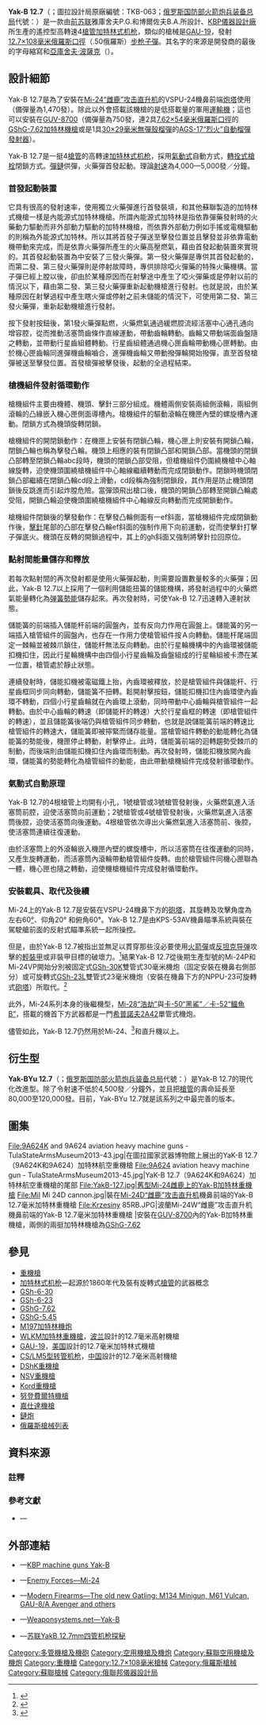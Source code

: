 {{noteTA
|G1=軍事
|G2=長度單位
|G3=Firearms
}}
{{Infobox Weapon
|name= {{Lang|en|Yak-B 12.7}}<br />{{Lang|ru|ЯкБ-12,7}}
|image= [[File:Letecké_muzeum_Kbely_(15).jpg|300px]]<br />[[File:9A624_aviation_heavy_machine_gun_-_TulaStateArmsMuseum2013-44.jpg|300px]]
|image_size= 
|caption= 在[[布拉格航空博物館|布拉格航空博物館]]展出的Yak-B 12.7毫米加特林重機槍
|origin= {{flag|Soviet Union}}
|type= [[加特林机枪|加特林式]][[机枪|机枪]]
<!-- Type selection -->
|is_ranged= yes
|is_bladed= 
|is_explosive= 
|is_artillery= 
|is_vehicle= 
|is_missile= 
|is_UK= 
<!-- Service history -->
|service= 
|used_by= <div class="NavFrame collapsed" style="color: black; background-color: #FFFFFF; margin: 0 auto; padding: 0 10px; text-align: left;"><div class="NavHead" style="background-color: #FFFFFF; margin: 0 auto; padding: 0 10px; font-weight:normal;"></div><div class="NavContent" style="background-color: #FFFFFF; margin: 0 auto; padding: 0 10px;">
* [[苏联|苏联]]
* [[华沙条约组织|华沙条约组织]]
</div>
</div>
|wars= 
<!-- Production history -->
|designer= <div class="NavFrame collapsed" style="color: black; background-color: #FFFFFF; margin: 0 auto; padding: 0 10px; text-align: left;"><div class="NavHead" style="background-color: #FFFFFF; margin: 0 auto; padding: 0 10px; font-weight:normal;">[[俄联邦仪器设计局|KBP儀器設計廠]]</div><div class="NavContent" style="background-color: #FFFFFF; margin: 0 auto; padding: 0 10px;">
* 雅庫舍夫P.G.
* 博爾佐夫B.A.
</div>
</div>
|design_date= 1968年
|manufacturer= KBP儀器設計廠
|unit_cost= 
|production_date= 1977年—
|number= 
|variants= YakBYu-12.7
<!-- General specifications -->
|spec_label= 
|weight= <div class="NavFrame collapsed" style="color: black; background-color: #FFFFFF; margin: 0 auto; padding: 0 10px; text-align: left;"><div class="NavHead" style="background-color: #FFFFFF; margin: 0 auto; padding: 0 10px; font-weight:normal;"></div><div class="NavContent" style="background-color: #FFFFFF; margin: 0 auto; padding: 0 10px;">
* 空槍：
** Yak-B 12.7：45[[千克|千克]]（99.21[[磅|磅]]）
** Yak-B Yu-12.7：60公斤（99.21磅）
* [[彈藥|彈藥]]：0.13公斤（0.29磅）
* [[子彈|子彈]]：0.048公斤（0.11磅）
</div>
</div>
|length= 1,345[[毫米|毫米]]（52.95[[英寸|英寸]]）
|part_length= 970毫米（38.19英吋）
|width= 
|height= 
|diameter= 
|crew= 
<!-- Ranged weapon specifications --> 
|cartridge= [[12.7×108mm|12.7×108毫米俄羅斯口徑]]（.50俄羅斯）
|caliber= 12.7毫米（.50英吋）
|barrels= 4管，標準[[膛線|膛線]]纏距為1：15，膛線8條，右旋
|action= <div class="NavFrame collapsed" style="color: black; background-color: #FFFFFF; margin: 0 auto; padding: 0 10px; text-align: left;"><div class="NavHead" style="background-color: #FFFFFF; margin: 0 auto; padding: 0 10px; font-weight:normal;"></div><div class="NavContent" style="background-color: #FFFFFF; margin: 0 auto; padding: 0 10px;">
* [[氣動式_(槍械)|氣動式]]
* [[轉拴式槍栓|轉拴式槍栓]]
</div>
</div>
|mode= [[自動火器|全自動]] 
|rate= <div class="NavFrame collapsed" style="color: black; background-color: #FFFFFF; margin: 0 auto; padding: 0 10px; text-align: left;"><div class="NavHead" style="background-color: #FFFFFF; margin: 0 auto; padding: 0 10px; font-weight:normal;"></div><div class="NavContent" style="background-color: #FFFFFF; margin: 0 auto; padding: 0 10px;">
* Yak-B 12.7：4,000—5,000發／分鐘
* Yak-B Yu-12.7：4,500—5,000發／分鐘
</div>
</div>
|velocity= 810[[米每秒|米／秒]]（2,657.54[[英尺每秒|英尺／秒]]）
|range= 1,500—1,800[[米_(单位)|公尺]]（1,640.42—1,968.5[[码|码]]，4,921.26—5,905.51[[英尺|英尺]]，0.93—1.12[[英里|英里]]）
|max_range= 
|feed= <div class="NavFrame collapsed" style="color: black; background-color: #FFFFFF; margin: 0 auto; padding: 0 10px; text-align: left;"><div class="NavHead" style="background-color: #FFFFFF; margin: 0 auto; padding: 0 10px; font-weight:normal;"></div><div class="NavContent" style="background-color: #FFFFFF; margin: 0 auto; padding: 0 10px;">
* Yak-B 12.7：750、1,470發[[彈鏈|彈鏈]]
* Yak-B Yu-12.7：8,000、1,2000發彈鏈
</div>
</div>
|sights= 根據載具類型而不同，沒有固定的瞄準具
<!-- 火炮規格 -->
|breech= 
|recoil= 
|carriage= 
|elevation= 
|traverse= 
<!-- 刃器規格 --> 
|blade_type= 
|hilt_type= 
|sheath_type= 
|head_type= 
|haft_type= 
<!-- 爆炸物內填炸藥規格 --> 
|filling= 
|filling_weight= 
|detonation= 
|yield= 
<!-- 車輛/飛彈規格 -->
|armour= 
|primary_armament= 
|secondary_arament= 
|engine= 
|engine_power= 
|transmission= 
|payload_capacity= 
|fuel_capacity= 
|pw_ratio= 
|suspension= 
|clearance= 
|vehicle_range= 
|speed= 
|guidance= 
|steering= 
<!-- Missiles only -->
|wingspan= 
|propellant= 
|ceiling= 
|altitude= 
|depth= 
|boost= 
|accuracy= 
|launch_platform= 
|transport= 
}}

'''Yak-B 12.7'''（{{Lang-ru|'''ЯкБ-12,7'''}}；圖拉設計局原廠編號：TKB-063；[[俄罗斯国防部火箭炮兵装备总局|俄罗斯国防部火箭炮兵装备总局]]代號：{{Lang|ru|'''9-А-624'''}}）是一款由[[苏联|前苏联]]雅庫舍夫P.G.和博爾佐夫B.A.所設計、[[俄联邦仪器设计局|KBP儀器設計廠]]所生產的遙控型高轉速4[[槍管|槍管]][[加特林机枪|加特林式]][[机枪|机枪]]，類似的槍械是[[GAU-19加特林重機槍|GAU-19]]，發射[[12.7×108mm|12.7×108毫米俄羅斯]][[口徑|口徑]]（.50俄羅斯）[[步枪|步枪]][[子彈|子彈]]。其名字的來源是開發商的最後的字母縮寫和[[亞庫舍夫·波薩克|亞庫舍夫·波薩克]]（{{Lang-ru|Якушев-Борзов}}）。

== 設計細節 ==
Yak-B 12.7是為了安裝在[[Mi-24雌鹿直升機|Mi-24“雌鹿”]][[攻击直升机|攻击直升机]]的VSPU-24機鼻前端[[炮塔|炮塔]]使用（備彈量為1,470發）。除此以外會搭載該機槍的是低搭載量的軍用[[運輸機|運輸機]]；這也可以安裝在[[GUV-8700|GUV-8700]]{{Link-en|機槍筴艙|Gun pod}}（備彈量為750發，連2具[[7.62×54R子彈|7.62×54毫米俄羅斯]][[口徑|口徑]]的[[GShG-7.62加特林機槍|GShG-7.62]][[加特林機槍|加特林機槍]]或是1具[[30×29mm|30×29毫米無彈殼榴彈]]的[[AGS-17烈火自動榴彈發射器|AGS-17“烈火”]][[榴彈發射器|自動榴彈發射器]]）。

Yak-B 12.7是一挺4[[槍管|槍管]]的高轉速[[加特林机枪|加特林式]][[机枪|机枪]]，採用[[氣動式_(槍械)|氣動式]]自動方式，[[轉拴式槍栓|轉拴式槍栓]]閉鎖方式。[[彈鏈|彈鏈]]供彈，火藥彈首發起動。理論[[射速|射速]]為4,000—5,000發／分鐘。

=== 首發起動裝置 ===
它具有很高的發射速率，使用獨立火藥彈進行首發裝填，和其他蘇聯製造的加特林式機槍一樣是內能源式加特林機槍。所謂內能源式加特林是指依靠彈藥發射時的火藥動力驅動而非外部動力驅動的加特林機槍，而依靠外部動力例如手搖或電機驅動的則稱為外能源式加特林。所以其將首發子彈送至擊發位置並且擊發並非依靠電動機帶動來完成，而是依靠火藥彈所產生的火藥高壓燃氣，藉由首發起動裝置來實現的。其首發起動裝置為中安裝了三發火藥彈。第一發火藥彈是專供其首發起動的，而第二發、第三發火藥彈則是停射故障時，專供排除啞火彈藥的特殊火藥機構。當子彈已經上膛以後，卻由於某種原因而在射擊途中產生了啞火彈藥或是停射以前的情況以下，藉由第二發、第三發火藥彈重新起動機槍進行發射。也就是說，由於某種原因在射擊過程中產生瞎火彈或停射之前未儲能的情況下，可使用第二發、第三發火藥彈，重新起動機槍進行發射。

按下發射按鈕後，第1發火藥彈點燃，火藥燃氣通過緩燃腔流經活塞中心通孔通向增容腔，從而推動活塞筒齒條作直線運動，帶動齒輪轉動。齒輪又帶動端面齒盤隨之轉動，並帶動行星齒組體轉動。行星齒組體通過機心匣齒輪帶動機心匣轉動。由於機心匣齒輪同進彈機齒輪嚙合，進彈機齒輪又帶動撥彈輪開始撥彈，直至首發槍彈被送至擊發位置。首發槍彈被擊發後，起動的全過程結束。

=== 槍機組件發射循環動作 ===
槍機組件主要由機體、機頭、擊針三部分組成。機體兩側安裝兩組側滾輪，兩組側滾輪的凸緣嵌入機心匣側面導槽內。槍機組件的驅動滾輪在機匣內壁的螺旋槽內運動。閉鎖方式為機頭旋轉閉鎖。

槍機組件的開閉鎖動作：在機匣上安裝有閉鎖凸輪，機心匣上則安裝有開鎖凸輪，閉鎖凸輪也稱為擊發凸輪。機頭上相應的裝有閉鎖凸部和開鎖凸部。當機頭的閉鎖凸部轉至閉鎖凸輪abc段時，機頭的閉鎖凸部受阻，但槍機組件仍圍繞機槍中心軸線旋轉，迫使機頭圍繞槍機組件中心軸線繼續轉動而完成閉鎖動作。閉鎖時機頭閉鎖凸部繼續在閉鎖凸輪cd段上滑動，cd段稱為強制閉鎖段，其作用是防止機頭閉鎖後反跳進而引起炸膛危險。當彈頭飛出槍口後，機頭的開鎖凸部轉至開鎖凸輪處受阻，開鎖凸輪迫使機頭圍繞槍機組件中心軸線反向轉動而完成開鎖動作。

槍機組件閉鎖後的擊發動作：在擊發凸輪側面有一ef斜面，當槍機組件完成閉鎖動作後，[[撞針|擊針]]尾部的凸部在擊發凸輪ef斜面的強制作用下向前運動，從而使擊針打擊子彈底火。機頭在反轉的開鎖過程中，其上的gh斜面又強制將擊針拉回原位。

=== 點射間能量儲存和釋放 ===
若每次點射間的再次發射都是使用火藥彈起動，則需要設置數量較多的火藥彈；因此，Yak-B 12.7以上採用了一個利用儲能扭簧的儲能機構，將發射過程中的火藥燃氣能量轉化為[[弹簧|弹簧]][[勢能|勢能]]儲存起來。再次發射時，可使Yak-B 12.7迅速轉入連射狀態。

儲能簧的前端插入儲能杆前端的圓盤內，並有反向力作用在圓盤上。儲能簧的另一端插入槍管組件的圓盤內，也存在一作用力使槍管組件按Ａ向轉動。儲能杆尾端固定一棘輪並被棘爪鎖住，儲能杆無法反向轉動。由於行星輪機構中的內齒環被儲能扣機扣住，因此行星輪機構中由四個小行星齒輪及齒盤組成的行星輪組被卡滯在某一位置，槍管處於靜止狀態。

連續發射時，儲能扣機被電磁鐵上抬，內齒環被釋放，於是槍管組件與儲能杆、行星齒框同步同向轉動，儲能簧不扭轉。鬆開射擊按鈕，儲能扣機扣住內齒環使內齒環不轉動，四個小行星齒輪就在內齒環上滾動，同時帶動中心齒輪與槍管組件一起轉動。由於中心齒輪的轉速（即儲能杆的轉速）大於行星齒框的轉速（即槍管組件的轉速），並且儲能簧後端仍與槍管組件同步轉動，也就是說儲能簧前端的轉速比槍管組件的轉速大，儲能簧即被擰緊而儲存能量。當槍管組件轉動的動能轉化為儲能簧的勢能後，機匣停止轉動，射擊停止。此時，儲能簧前端的迴轉趨勢受棘爪的制動，而後端則由儲能扣機扣住內齒環而制動。再次發射時，儲能扣機放開內齒環，儲能簧的勢能轉化為槍管組件的動能，由此帶動槍機組件完成發射循環動作。

=== 氣動式自動原理 ===
Yak-B 12.7的4根槍管上均開有小孔，1號槍管或3號槍管發射後，火藥燃氣進入活塞筒前腔，迫使活塞筒向前運動；2號槍管或4號槍管發射後，火藥燃氣進入活塞筒後腔，迫使活塞筒向後運動。4根槍管依次導出火藥燃氣進入活塞筒前、後腔，使活塞筒連續往復運動。

由於活塞筒上的外滾輪嵌入機匣內壁的螺旋槽中，所以活塞筒在往復運動的同時，又產生旋轉運動，而活塞筒內滾輪帶動槍管組件旋轉。由於槍管組件同機心匣聯為一體，機心匣也隨之轉動，迫使機槍機組件完成發射循環動作。

=== 安裝載具、取代及後續 ===
Mi-24上的Yak-B 12.7是安裝在VSPU-24機鼻下方的[[砲塔|砲塔]]，其旋轉及攻擊角度為左右60[[度_(角)|°]]、仰角20° 和俯角60°。Yak-B 12.7是由KPS-53AV機鼻瞄準系統與裝在駕駛艙前面的反射式瞄準系統一起所操控。

但是，由於Yak-B 12.7被指出並無足以貫穿那些沒必要使用[[火箭炮|火箭彈]]或[[反坦克导弹|反坦克导弹]]攻擊的[[輕裝甲|輕裝甲]]或非裝甲目標的破壞力。<ref>{{cite web |url=http://www.faqs.org/docs/air/avhind1.html#m3 |title=[1.0] Hind Variants / Soviet Service |publisher=Faqs.org |date= |accessdate=2018-04-22 |archive-date=2020-06-06 |archive-url=https://web.archive.org/web/20200606071942/http://www.faqs.org/docs/air/avhind1.html#m3 |dead-url=no }}</ref>結果Yak-B 12.7從後期生產型號的Mi-24P和Mi-24VP開始分別被固定式[[GSh-30-2機炮|GSh-30K]]雙管式30毫米機炮（固定安裝在機鼻右側部分）或可旋轉式[[GSh-23機炮|GSh-23L]]雙管式23毫米機炮（安裝在機鼻下方的NPPU-23可旋轉式[[砲塔|砲塔]]）所取代。<ref>{{Cite web |url=http://www.faqs.org/docs/air/avhind1.html#m3 |title=存档副本 |accessdate=2010-08-03 |archive-date=2020-06-06 |archive-url=https://web.archive.org/web/20200606071942/http://www.faqs.org/docs/air/avhind1.html#m3 |dead-url=no }}</ref>

此外，Mi-24系列本身的後繼機型，[[Mi-28攻擊直升機|Mi-28“浩劫”]]與[[Ka-50攻擊直升機|卡-50“黑鯊”／卡-52“鱷魚B”]]，搭載的機首下方武器都是一門[[希普諾夫2A42機炮|希普諾夫2A42]]單管式機炮。

儘管如此，Yak-B 12.7仍然用於Mi-24、<ref>{{Cite book | url=https://books.google.com/?id=tlW1CwAAQBAJ&pg=PA48&lpg=PA48&dq=Mil+mi+40+Yak-B+12.7mm#v=onepage&q=Mil%20mi%2040%20Yak-B%2012.7mm&f=false |title = Mil Mi-24 Hind Gunship|isbn = 9781846039546|last1 = Mladenov|first1 = Alexander|date = 2012-07-20}}</ref>{{Link-en|Mi-36軍用支援直升機|Mil Mi-36|Mi-36}}和{{Link-en|Mi-40運輸直升機|Mil_Mi-28#Mi-40|Mi-40}}直升機以上。

== 衍生型 ==
'''Yak-BYu 12.7'''（{{Lang-ru|'''ЯкБЮ-12,7'''}}；[[俄罗斯国防部火箭炮兵装备总局|俄罗斯国防部火箭炮兵装备总局]]代號：{{Lang|ru|'''9-А-629'''}}）是Yak-B 12.7的現代化改進型。除了令射速不低於4,500發／分鐘外，並且把[[槍管|槍管]]的壽命延長至80,000至120,000發。目前，Yak-BYu 12.7就是該系列之中最完善的版本。

== 圖集 ==
<gallery>
File:9A624K and 9A624 aviation heavy machine guns - TulaStateArmsMuseum2013-43.jpg|在圖拉國家武器博物館上展出的YaK-B 12.7（9A624K和9A624）加特林航空重機槍
File:9A624 aviation heavy machine gun - TulaStateArmsMuseum2013-45.jpg|YaK-B 12.7（9A624K和9A624）加特林航空重機槍的尾部
File:YakB-127.jpg|舊型Mi-24雌鹿上的Yak-B加特林重機槍
File:Mil Mi 24D cannon.jpg|裝在[[Mi-24雌鹿直升機|Mi-24D“雌鹿”]][[攻击直升机|攻击直升机]]機鼻前端的Yak-B 12.7毫米加特林重機槍
File:Krzesiny 85RB.JPG|波蘭Mi-24W“雌鹿”攻击直升机機鼻前端的Yak-B 12.7毫米加特林重機槍
|安裝在[[GUV-8700|GUV-8700]]{{Link-en|機槍筴艙|Gun pod}}內的Yak-B加特林重機槍，兩側的兩挺加特林機槍為[[GShG-7.62加特林機槍|GShG-7.62]]
</gallery>

== 參見 ==
* [[重機槍|重機槍]]
* [[加特林机枪|加特林式]][[机枪|机枪]]—起源於1860年代及裝有旋轉式[[槍管|槍管]]的武器概念
* [[GSh-6-30加特林机炮|GSh-6-30]]
* [[GSh-6-23加特林机炮|GSh-6-23]]
* [[GShG-7.62加特林機槍|GShG-7.62]]
* [[GShG-5.45加特林機槍|GShG-5.45]]
* [[M197加特林機炮|M197加特林機炮]]
* [[WLKM加特林重機槍|WLKM加特林重機槍]]，[[波兰|波兰]]設計的12.7毫米高射機槍
* [[GAU-19加特林重機槍|GAU-19]]，[[美国|美国]]設計的12.7毫米加特林式機槍
* [[CS/LM5型转管机枪|CS/LM5型转管机枪]]，[[中国|中国]]設計的12.7毫米高射機槍
* [[DShK重機槍|DShK重機槍]]
* [[NSV重機槍|NSV重機槍]]
* [[Kord重機槍|Kord重機槍]]
* [[努登費爾特機槍|努登費爾特機槍]]
* [[嘉仕達機槍|嘉仕達機槍]]
* [[鏈炮|鏈炮]]
* [[俄羅斯槍械列表|俄羅斯槍械列表]]

== 資料來源 ==
=== 註釋 ===
<references />

=== 參考文獻 ===
* {{en icon}}—{{cite book
  | last = Koll
  | first = Christian
  | authorlink = 
  | coauthors = 
  | title = Soviet Cannon - A Comprehensive Study of Soviet Arms and Ammunition in Calibres 12.7mm to 57mm
  | publisher = Koll
  | date = 2009
  | location = Austria
  | url = http://www.russianammo.org
  | doi = 
  | id = ISBN 978-3-200-01445-9
  | page = 64
  | access-date = 2021-02-09
  | archive-date = 2009-10-19
  | archive-url = https://web.archive.org/web/20091019161335/http://www.russianammo.org/
  | dead-url = no
  }}

== 外部連結 ==
{{Commons category|YakB-12,7}}
* {{en icon}}—[https://web.archive.org/web/20080307040335/http://www.kbptula.ru/eng/str/cannons/yakb.htm KBP machine guns Yak-B]
* {{en icon}}—[http://www.enemyforces.com/helicopters/mi24.htm Enemy Forces—Mi-24] {{Wayback|url=http://www.enemyforces.com/helicopters/mi24.htm |date=20080723235907 }}
* {{en icon}}—[https://web.archive.org/web/20070712145116/http://www.world.guns.ru/machine/minigun-e.htm Modern Firearms—The old new Gatling: M134 Minigun, M61 Vulcan, GAU-8/A Avenger and others]
* {{en icon}}—[http://weaponsystems.net/weaponsystem/II04%20-%20Yak-B.html Weaponsystems.net—Yak-B] {{Wayback|url=http://weaponsystems.net/weaponsystem/II04%20-%20Yak-B.html |date=20190504055246 }}
* {{zh-hans icon}}—[http://qkzz.net/article/618a81a7-ddf7-4c9d-bde1-6b5a0efb266e.htm 苏联YakB 12.7mm四管机枪探秘]

<!-- {{Russian and Soviet Aircraft Ordnance}} -->
{{现代加特林机枪及机炮}}

[[Category:多管機槍及機砲|Category:多管機槍及機砲]]
[[Category:空用機槍及機炮|Category:空用機槍及機炮]]
[[Category:蘇聯空用機槍及機炮|Category:蘇聯空用機槍及機炮]]
[[Category:重機槍|Category:重機槍]]
[[Category:12.7×108毫米槍械|Category:12.7×108毫米槍械]]
[[Category:俄羅斯槍械|Category:俄羅斯槍械]]
[[Category:蘇聯槍械|Category:蘇聯槍械]]
[[Category:俄聯邦儀器設計局|Category:俄聯邦儀器設計局]]